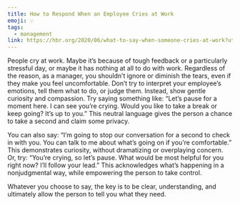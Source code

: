```yaml
---
title: How to Respond When an Employee Cries at Work
emoji: 💡
tags:
  - management
link: https://hbr.org/2020/06/what-to-say-when-someone-cries-at-work?utm_medium=email&utm_source=newsletter_daily&utm_campaign=mtod_notactsubs
---
```


People cry at work. Maybe it’s because of tough feedback or a particularly stressful day, or maybe it has nothing at all to do with work. Regardless of the reason, as a manager, you shouldn’t ignore or diminish the tears, even if they make you feel uncomfortable.<Highlight> Don’t try to interpret your employee’s emotions, tell them what to do, or judge them. </Highlight> Instead, show gentle curiosity and compassion. Try saying something
like: “Let’s pause for a moment here. I can see you’re crying. Would you like to
take a break or keep going? It’s up to you.” <Highlight>
  This neutral language gives the person a chance to take a second and claim
  some privacy.
</Highlight>

You can also say: “I’m going to stop our conversation for a second to check in with you. You can talk to me about what’s going on if you’re comfortable.” <Highlight>This demonstrates curiosity, without dramatizing or overplaying concern</Highlight>. Or, try: “You’re crying, so let’s pause. What would be most helpful for you right now? I’ll follow your lead.” This acknowledges what’s happening in a nonjudgmental way, while empowering the person to take control.

Whatever you choose to say, <Highlight>the key is to be clear, understanding, and ultimately allow the person to tell you what they need.</Highlight>

